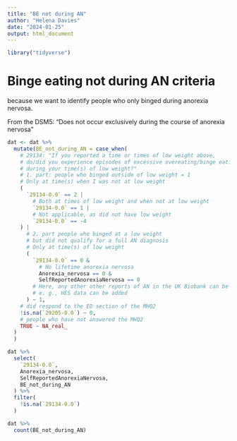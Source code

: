 ```yaml
---
title: "BE not during AN"
author: "Helena Davies"
date: "2024-01-25"
output: html_document
---
```



```r
library("tidyverse")
```

# Binge eating not during AN criteria

because we want to identify people who only binged during anorexia nervosa.

From the DSM5: "Does not occur exclusively during the course of anorexia nervosa"

```r
dat <- dat %>%
  mutate(BE_not_during_AN = case_when(
    # 29134: "If you reported a time or times of low weight above,
    # do/did you experience episodes of excessive overeating/binge eating
    # during your time(s) of low weight?"
    # 1. part: people who binged outside of low weight = 1
    # Only at time(s) when I was not at low weight
    (
      `29134-0.0` == 2 |
        # Both at times of low weight and when not at low weight
        `29134-0.0` == 1 |
        # Not applicable, as did not have low weight
        `29134-0.0` == -4
    ) |
      # 2. part people who binged at a low weight
      # but did not qualify for a full AN diagnosis
      # Only at time(s) of low weight
      (
        `29134-0.0` == 0 &
          # No lifetime anorexia nervosa
          Anorexia_nervosa == 0 &
          SelfReportedAnorexiaNervosa == 0
        # Here, any other other reports of AN in the UK Biobank can be added,
        # e. g., HES data can be added
      ) ~ 1,
    # did respond to the ED section of the MHQ2
    !is.na(`29205-0.0`) ~ 0,
    # people who have not answered the MHQ2
    TRUE ~ NA_real_
  )
  )
```


```r
dat %>%
  select(
    `29134-0.0`,
    Anorexia_nervosa,
    SelfReportedAnorexiaNervosa,
    BE_not_during_AN
  ) %>%
  filter(
    !is.na(`29134-0.0`)
  )
```


```r
dat %>%
  count(BE_not_during_AN)
```
